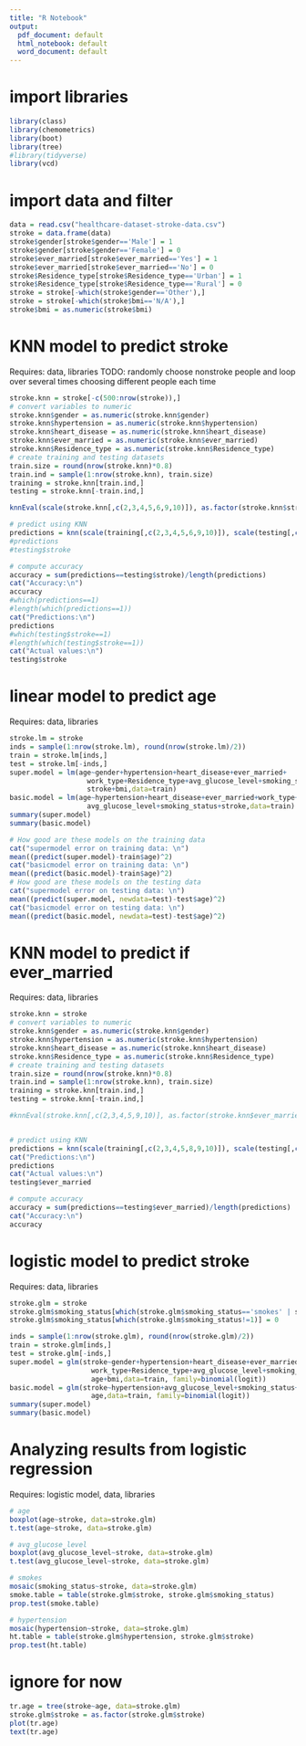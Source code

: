 ---
title: "R Notebook"
output:
  pdf_document: default
  html_notebook: default
  word_document: default
---

# import libraries
```{r}
library(class)
library(chemometrics)
library(boot)
library(tree)
#library(tidyverse)
library(vcd)
```

# import data and filter
```{r}
data = read.csv("healthcare-dataset-stroke-data.csv")
stroke = data.frame(data)
stroke$gender[stroke$gender=='Male'] = 1
stroke$gender[stroke$gender=='Female'] = 0
stroke$ever_married[stroke$ever_married=='Yes'] = 1
stroke$ever_married[stroke$ever_married=='No'] = 0
stroke$Residence_type[stroke$Residence_type=='Urban'] = 1
stroke$Residence_type[stroke$Residence_type=='Rural'] = 0
stroke = stroke[-which(stroke$gender=='Other'),]
stroke = stroke[-which(stroke$bmi=='N/A'),]
stroke$bmi = as.numeric(stroke$bmi)
```

# KNN model to predict stroke
Requires: data, libraries
TODO: randomly choose nonstroke people and loop over several times choosing different people each time
```{r}
stroke.knn = stroke[-c(500:nrow(stroke)),]
# convert variables to numeric
stroke.knn$gender = as.numeric(stroke.knn$gender)
stroke.knn$hypertension = as.numeric(stroke.knn$hypertension)
stroke.knn$heart_disease = as.numeric(stroke.knn$heart_disease)
stroke.knn$ever_married = as.numeric(stroke.knn$ever_married)
stroke.knn$Residence_type = as.numeric(stroke.knn$Residence_type)
# create training and testing datasets
train.size = round(nrow(stroke.knn)*0.8)
train.ind = sample(1:nrow(stroke.knn), train.size)
training = stroke.knn[train.ind,]
testing = stroke.knn[-train.ind,]

knnEval(scale(stroke.knn[,c(2,3,4,5,6,9,10)]), as.factor(stroke.knn$stroke), train.ind, kfold=10, knnvec=seq(1,50, by=1))

# predict using KNN
predictions = knn(scale(training[,c(2,3,4,5,6,9,10)]), scale(testing[,c(2,3,4,5,6,9,10)]), training$stroke, k=10)
#predictions
#testing$stroke

# compute accuracy
accuracy = sum(predictions==testing$stroke)/length(predictions)
cat("Accuracy:\n")
accuracy
#which(predictions==1)
#length(which(predictions==1))
cat("Predictions:\n")
predictions
#which(testing$stroke==1)
#length(which(testing$stroke==1))
cat("Actual values:\n")
testing$stroke
```
# linear model to predict age
Requires: data, libraries
```{r}
stroke.lm = stroke
inds = sample(1:nrow(stroke.lm), round(nrow(stroke.lm)/2))
train = stroke.lm[inds,]
test = stroke.lm[-inds,]
super.model = lm(age~gender+hypertension+heart_disease+ever_married+
                   work_type+Residence_type+avg_glucose_level+smoking_status+
                   stroke+bmi,data=train)
basic.model = lm(age~hypertension+heart_disease+ever_married+work_type+
                   avg_glucose_level+smoking_status+stroke,data=train)
summary(super.model)
summary(basic.model)

# How good are these models on the training data
cat("supermodel error on training data: \n")
mean((predict(super.model)-train$age)^2)
cat("basicmodel error on training data: \n")
mean((predict(basic.model)-train$age)^2)
# How good are these models on the testing data
cat("supermodel error on testing data: \n")
mean((predict(super.model, newdata=test)-test$age)^2)
cat("basicmodel error on testing data: \n")
mean((predict(basic.model, newdata=test)-test$age)^2)
```


# KNN model to predict if ever_married
Requires: data, libraries
```{r}
stroke.knn = stroke
# convert variables to numeric
stroke.knn$gender = as.numeric(stroke.knn$gender)
stroke.knn$hypertension = as.numeric(stroke.knn$hypertension)
stroke.knn$heart_disease = as.numeric(stroke.knn$heart_disease)
stroke.knn$Residence_type = as.numeric(stroke.knn$Residence_type)
# create training and testing datasets
train.size = round(nrow(stroke.knn)*0.8)
train.ind = sample(1:nrow(stroke.knn), train.size)
training = stroke.knn[train.ind,]
testing = stroke.knn[-train.ind,]

#knnEval(stroke.knn[,c(2,3,4,5,9,10)], as.factor(stroke.knn$ever_married), train.ind, kfold=10, knnvec=seq(1,50, by=1))


# predict using KNN
predictions = knn(scale(training[,c(2,3,4,5,8,9,10)]), scale(testing[,c(2,3,4,5,8,9,10)]), training$ever_married, k=10)
cat("Predictions:\n")
predictions
cat("Actual values:\n")
testing$ever_married

# compute accuracy
accuracy = sum(predictions==testing$ever_married)/length(predictions)
cat("Accuracy:\n")
accuracy
```


# logistic model to predict stroke
Requires: data, libraries
```{r}
stroke.glm = stroke
stroke.glm$smoking_status[which(stroke.glm$smoking_status=='smokes' | stroke.glm$smoking_status=='formerly smoked')] = 1
stroke.glm$smoking_status[which(stroke.glm$smoking_status!=1)] = 0

inds = sample(1:nrow(stroke.glm), round(nrow(stroke.glm)/2))
train = stroke.glm[inds,]
test = stroke.glm[-inds,]
super.model = glm(stroke~gender+hypertension+heart_disease+ever_married+
                    work_type+Residence_type+avg_glucose_level+smoking_status+
                    age+bmi,data=train, family=binomial(logit))
basic.model = glm(stroke~hypertension+avg_glucose_level+smoking_status+
                    age,data=train, family=binomial(logit))
summary(super.model)
summary(basic.model)
```

# Analyzing results from logistic regression
Requires: logistic model, data, libraries
```{r}
# age
boxplot(age~stroke, data=stroke.glm)
t.test(age~stroke, data=stroke.glm)

# avg_glucose_level
boxplot(avg_glucose_level~stroke, data=stroke.glm)
t.test(avg_glucose_level~stroke, data=stroke.glm)

# smokes
mosaic(smoking_status~stroke, data=stroke.glm)
smoke.table = table(stroke.glm$stroke, stroke.glm$smoking_status)
prop.test(smoke.table)

# hypertension
mosaic(hypertension~stroke, data=stroke.glm)
ht.table = table(stroke.glm$hypertension, stroke.glm$stroke)
prop.test(ht.table)
```
# ignore for now

```{r}
tr.age = tree(stroke~age, data=stroke.glm)
stroke.glm$stroke = as.factor(stroke.glm$stroke)
plot(tr.age)
text(tr.age)
```



